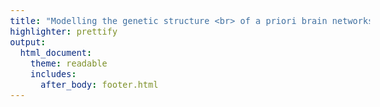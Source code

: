 ```yaml
---
title: "Modelling the genetic structure <br> of a priori brain networks"
highlighter: prettify
output: 
  html_document:
    theme: readable
    includes:
      after_body: footer.html
---
```

<style>
body{
  font-family: 'Oxygen', sans-serif;
  font-size: 16px;
  line-height: 24px;
}
</style>

<script type="text/javascript">


```r
htmltools::img(src = knitr::image_uri(file.path("C:/Users/k1894405/OneDrive - King's College London/PhD/Projects/Genomic SEM project/", "KCL_logo.jpg")), 
               alt = 'logo', 
               style = 'position:absolute; top:60px; right:110px; padding:20px;')
```

***


This website displays analysis code and results from our pre-registered project modeling the genetic structure of *a priori* brain networks.
<br>
For more details on the hypotheses and analysis plan of this project refer to the pre-registration at https://osf.io/7n4qj 


Authors: 

* Anna E. Fürtjes
* James H. Cole
* Simon R. Cox
* Ian J. Deary
* Javier de la Fuente
* Elliot M. Tucker-Drob
* Stuart J. Ritchie


$$\\[0.05in]$$

***

### Analysis steps:

*Code and results are displayed in conjunction.*

* [Processing phenotypic data](Processing_phenotypic_data.html)

* [Genetic quality control](Genetic_qc.html)

* [Genome-wide association study for regional brain volumes](gwas.html)

* [Evaluate GWAS](Evaluate_gwas.html)

* [Processing genetic data](Process_genetic_data.html)

* [Descriptive statistics for genetic and phenotypic networks](Descriptive_stats.html)

* [Hypothesis 2 and 1: Comparison of genetic and phenotypic brain measures](Hypothesis2and1.html)

* [Hypothesis 3: Genetic correlation between general cognitive abilities and brain networks](.html)

* [Genetic correlation between brain age and whole-brain shared morphology](.html)

$$\\[0.1in]$$

<center>

![Brain Networks of interest](BrainNet_images.jpg){width=100%}
</center>

<br>
<br>

### Acknowledgements

I learned the basics of how to create websites on GitHub in a tutorial by Dr. Oliver Pain (KCL). Some of the design was inspired by [this awesome website by Yan Holtz](https://holtzy.github.io/Pimp-my-rmd/). Thank you!

